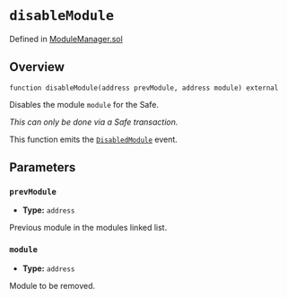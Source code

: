 # `disableModule`
Defined in [ModuleManager.sol](https://github.com/safe-global/safe-smart-account/blob/main/contracts/base/ModuleManager.sol)

## Overview

```solidity
function disableModule(address prevModule, address module) external

```

Disables the module `module` for the Safe.

*This can only be done via a Safe transaction.*

This function emits the [`DisabledModule`](../module-events/disabledModule.md) event.

## Parameters

### `prevModule`
- **Type:** `address`

Previous module in the modules linked list.

### `module`
- **Type:** `address`

Module to be removed.
